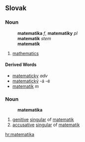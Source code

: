 ==Slovak==
===Noun===
:'''matematika''' ''f'', '''matematiky''' ''pl''
:'''matematik''' ''stem''
:'''matematík''' ''{{genpl}}''
:{{decpat}} {{zena}}
# [[mathematics]]
====Derived Words====
* [[matematicky]] ''adv''
* [[matematický]] -á -é
* [[matematik#Slovak|matematik]] ''m''
===Noun===
:'''matematika'''
# [[genitive]] [[singular]] of [[matematik#Slovak|matematik]]
# [[accusative]] [[singular]] of [[matematik#Slovak|matematik]]

[[hr:matematika]]
